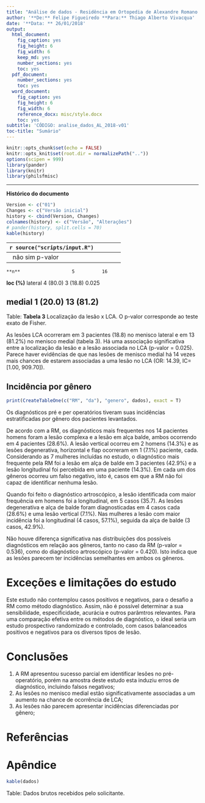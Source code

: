 ```yaml
---
title: "Análise de dados - Residência em Ortopedia de Alexandre Romano e Leandro Jardim (2018)"
author: '**De:** Felipe Figueiredo **Para:** Thiago Alberto Vivacqua'
date: '**Data: ** 26/01/2018'
output:
  html_document:
    fig_caption: yes
    fig_height: 6
    fig_width: 6
    keep_md: yes
    number_sections: yes
    toc: yes
  pdf_document:
    number_sections: yes
    toc: yes
  word_document:
    fig_caption: yes
    fig_height: 6
    fig_width: 6
    reference_docx: misc/style.docx
    toc: yes
subtitle: 'CÓDIGO: analise_dados_AL_2018-v01'
toc-title: "Sumário"
---
```


```r
knitr::opts_chunk$set(echo = FALSE)
knitr::opts_knit$set(root.dir = normalizePath(".."))
options(scipen = 999)
library(pander)
library(knitr)
library(philsfmisc)


```

---

**Histórico do documento**

```r
Version <- c("01")
Changes <- c("Versão inicial")
history <- cbind(Version, Changes)
colnames(history) <- c("Versão", "Alterações")
# pander(history, split.cells = 70)
kable(history)
```

---
```r
source("scripts/input.R")
```

# Lista de abreviaturas

- IC  - Intervalo de Confiança de 95%
- LCA - Ligamento Cruzado Anterior
- OR  - Razão de Chances (*odds ratio*)
- RM  - Ressonância magnética

# Introdução

## Objetivos

1. avaliar a associação entre os diagnósticos da RM e o Diagnóstico
Artoscópico (Longitudinal, Vertical, Alça de Balde, Degenerativa);
2. avaliar a relação entre a incidência no menisco acometido e a lesão associada (LCA);
3. identificar a incidência destas lesões de acordo com o gênero do paciente.

## Recepção e tratamento dos dados

# Metodologia

As variáveis quantitativas foram descritas como média e desvio-padrão, as qualitativas como frequência e porcentagem.
As associções entre duas variáveis qualitativas foram avaliadas com o teste exato de Fisher.
Esta análise foi realizada utilizando-se o software `R` versão `r getRversion()`.

<!-- The exact confidence intervals (CIs) of binomial proportions were calculated using package `exactci` (version `r packageVersion("exactci")`). -->

# Resultados

## Análise descritiva

```r
library(tableone)
kable(print(CreateTableOne(c("idade", "genero", "RM", "loc", "da", "lca"),  data = dados), printToggle = F, showAllLevels = T, exact = T, noSpaces = T))
```

|                  |                       |             |
|:-----------------:|:----------------------|:------------|
|N                 |                       |21           |
|Idade (média (DP))|                       |29.05 (8.02) |
|Gênero (%)        |f                      |7 (33.3)     |
|                  |m                      |14 (66.7)    |
|RM (%)            |lesão complexa         |4 (19.0)     |
|                  |lesão degenerativa     |1 (4.8)      |
|                  |lesão em alça de balde |7 (33.3)     |
|                  |lesão horizontal       |1 (4.8)      |
|                  |lesão longitudinal     |1 (4.8)      |
|                  |lesão tipo flap        |1 (4.8)      |
|                  |lesão vertical         |4 (19.0)     |
|                  |normal                 |2 (9.5)      |
|Localização (%)   |lateral                |7 (33.3)     |
|                  |medial                 |14 (66.7)    |
|Diag. Artrosc. (%)|lesão complexa         |0 (0.0)      |
|                  |lesão degenerativa     |4 (19.0)     |
|                  |lesão em alça de balde |7 (33.3)     |
|                  |lesão horizontal       |0 (0.0)      |
|                  |lesão longitudinal     |9 (42.9)     |
|                  |lesão tipo flap        |0 (0.0)      |
|                  |lesão vertical         |1 (4.8)      |
|                  |normal                 |0 (0.0)      |
|LCA (%)           |não                    |5 (23.8)     |
|                  |sim                    |16 (76.2)    |

Table: **Tabela 1** Descrição dos pacientes do estudo.

Após a aplicação dos critérios de inclusão e exclusão nos prontuários, 21 pacientes foram incluídos no estudo (tabela 1).
Destes, 14 (66.7%) eram homens, e 7 (33.4%) mulheres.
A idade média (DP) dos pacientes foi 29.05 (8.02) anos.

As lesões ocorreram no menisco lateral em 7 casos (33.3%) e em 14 casos no menisco medial (66.7%).
Foram identificadas lesões associadas ao ligamento em 16 (76.2%) casos.

Os diagnósticos considerados para ambos os momentos (pré e per operatório) identificaram lesões diferentes.
O diagnóstico artroscópico identificou apenas 4 lesões, enquanto a RM indicou um 8 lesões distintas, além de falhar ao identificar 2 casos em que havia lesão.

O diagnóstico por RM identificou 7 lesões em alça de balde (33.3%), 4 lesões complexas (19.0%) e 4 lesões verticais (19.0%).
As lesões degenerativa, horizontal, longitudinal e flap foram identificadas em um único caso (4.8%) cada.

A RM foi incapaz de identificar corretamente 2 casos (9.5%).

O diagnóstico confirmatório por artroscopia identificou 9 lesões longitudinais (42.9%), 7 lesões em alça de balde (33.3%), 4 lesões degenerativas (19.0%) e uma lesão vertical (4.8%).

## Relação entre o diagnóstico por RM e artroscópico

```r
RM <- dados$RM
da <- dados$da
levels(RM) <- levels(da) <- c("lc", "ld", "ab", "lh", "ll", "lf", "lv", "sl")
RM.DA <- table(RM, da)
conc <- sum(diag(RM.DA))
tot <- sum(RM.DA)
disc <- tot - conc
est <- binom.test(conc, tot)$estimate*100
ic <- binom.test(conc, tot)$conf.int*100
# kable(RM.DA)

# pander(print(CreateTableOne("RM", "da", dados), exact = T, printToggle = F))
# source("scripts/input.R")
```

|RM \\ DA| lc| ld| ab| lh| ll| lf| lv| sl|
|:------:|--:|--:|--:|--:|--:|--:|--:|--:|
|  lc   |  0|  2|  0|  0|  2|  0|  0|  0|
|  ld   |  0|  0|  0|  0|  0|  0|  1|  0|
|  ab   |  0|  0|  5|  0|  2|  0|  0|  0|
|  lh   |  0|  1|  0|  0|  0|  0|  0|  0|
|  ll   |  0|  0|  0|  0|  1|  0|  0|  0|
|  lf   |  0|  0|  0|  0|  1|  0|  0|  0|
|  lv   |  0|  1|  2|  0|  1|  0|  0|  0|
|  sl   |  0|  0|  0|  0|  2|  0|  0|  0|

Table: **Tabela 2** - Tabela de contingência dos diagnósticos obtidos por RM (linhas) e por Diagnóstico artroscópico (colunas);
DA = diagnóstico artroscópico,
lc = lesão complexa,
ld = lesão degenerativa,
ab = lesão em alça de balde,
lh = lesão horizontal,
ll = lesão longitudinal,
lf = lesão tipo flap,
lv = lesão vertical,
sl = sem lesão.
O p-valor corresponde ao teste exato de Fisher.

A tabela 2 mostra as contagens pareadas em ambos os diagnósticos.
A RM apresentou sucesso no diagnóstico de `r conc ` lesões em alça de balde e uma lesão longitudinal.
Apresentou erros de diagnóstico em um total de `r disc -2` classificadas erroneamente, e 2 lesões classificadas como ausentes (falso negativo). 

A taxa de acerto da RM na amostra deste estudo foi de `r format.float(est, 1)`% (IC `r format.interval(ic, 1)`%) das lesões corretamente classificadas.

Há diferença significativa entre os diagnósticos efetuados por ambos os métodos (Fisher: p-valor = 0.041).

<!-- ## Diagnósticos por localização do menisco -->

<!-- ```{r} -->
<!-- print(CreateTableOne(c("RM", "da"), "loc", dados), exact = T) -->
<!-- ``` -->

## Associação entre a localização da lesão e LCA

```r
print(CreateTableOne("loc", "lca", dados), exact = T, showAllLevels = T)
```

--------------------------------------------------------
   &nbsp;                  não         sim      p-valor
------------- --------- ---------- ----------- ---------
    **n**                   5          16             

 **loc (%)**   lateral   4 (80.0)   3 (18.8)    0.025 

               medial    1 (20.0)   13 (81.2)         
--------------------------------------------------------

Table: **Tabela 3** Localização da lesão x LCA.
O p-valor corresponde ao teste exato de Fisher.

As lesões LCA ocorreram em 3 pacientes (18.8) no menisco lateral e em 13 (81.2%) no menisco medial (tabela 3).
Há uma associação significativa entre a localização da lesão e a lesão associada no LCA (p-valor = 0.025).
Parece haver evidências de que nas lesões de menisco medial há 14 vezes mais chances de estarem associadas a uma lesão no LCA (OR: 14.39, IC=[1.00, 909.70]).

## Incidência por gênero

```r
print(CreateTableOne(c("RM", "da"), "genero", dados), exact = T)
```

<!-- Table: **Tabela 3** Incidências das lesões por gênero. -->
<!-- O p-valor corresponde ao teste exato de Fisher. -->

Os diagnósticos pré e per operatórios tiveram suas incidências estratificadas por gênero dos pacientes levantados.

De acordo com a RM, os diagnósticos mais frequentes nos 14 pacientes homens foram a lesão complexa e a lesão em alça balde, ambos ocorrendo em 4 pacientes (28.6%).
A lesão vertical ocorreu em 2 homens (14.3%) e as lesões degenerativa, horizontal e flap ocorreram em 1 (7.1%) paciente, cada.
Considerando as 7 mulheres incluídas no estudo, o diagnóstico mais frequente pela RM foi a lesão em alça de balde em 3 pacientes (42.9%) e a lesão longitudinal foi percebida em uma paciente (14.3%).
Em cada um dos gêneros ocorreu um falso negativo, isto é, casos em que a RM não foi capaz de identificar nenhuma lesão.

Quando foi feito o diagnóstico artroscópico, a lesão identificada com maior frequência em homens foi a longitudinal, em 5 casos (35.7).
As lesões degenerativa e alça de balde foram diagnosticadas em 4 casos cada (28.6%) e uma lesão vertical (7.1%).
Nas mulheres a lesão com maior incidência foi a longitudinal (4 casos, 57.1%), seguida da alça de balde (3 casos, 42.9%).

Não houve diferença significativa nas distribuições dos possíveis diagnósticos em relação aos gêneros, tanto no caso da RM (p-valor = 0.536), como do diagnóstico artroscópico (p-valor = 0.420).
Isto indica que as lesões parecem ter incidências semelhantes em ambos os gêneros.

# Exceções e limitações do estudo

Este estudo não contemplou casos positivos e negativos, para o desafio a RM como método diagnóstico.
Assim, não é possível determinar a sua sensibilidade, especificidade, acurácia e outros parâmtros relevantes.
Para uma comparação efetiva entre os métodos de diagnóstico, o ideal seria um estudo prospectivo randomizado e controlado, com casos balanceados positivos e negativos para os diversos tipos de lesão.

# Conclusões

1. A RM apresentou sucesso parcial em identificar lesões no pré-operatório, porém na amostra deste estudo esta induziu erros de diagnóstico, incluindo falsos negativos;
1. As lesões no menisco medial estão significativamente associadas a um aumento na chance de ocorrência de LCA;
1. As lesões não parecem apresentar incidências diferenciadas por gênero;

# Referências

# Apêndice

```r
kable(dados)
```

Table: Dados brutos recebidos pelo solicitante.
